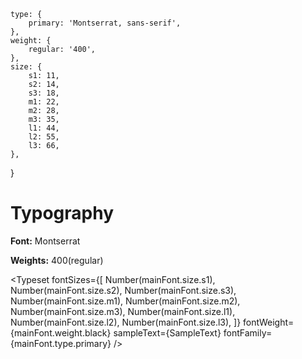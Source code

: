 
<Meta title="Design System/Typography" />

    type: {
        primary: 'Montserrat, sans-serif',
    },
    weight: {
        regular: '400',
    },
    size: {
        s1: 11,
        s2: 14,
        s3: 18,
        m1: 22,
        m2: 28,
        m3: 35,
        l1: 44,
        l2: 55,
        l3: 66,
    },
}


# Typography

**Font:** Montserrat

**Weights:** 400(regular)

<Typeset
    fontSizes={[
        Number(mainFont.size.s1),
        Number(mainFont.size.s2),
        Number(mainFont.size.s3),
        Number(mainFont.size.m1),
        Number(mainFont.size.m2),
        Number(mainFont.size.m3),
        Number(mainFont.size.l1),
        Number(mainFont.size.l2),
        Number(mainFont.size.l3),
    ]}
    fontWeight={mainFont.weight.black}
    sampleText={SampleText}
    fontFamily={mainFont.type.primary}
/>
